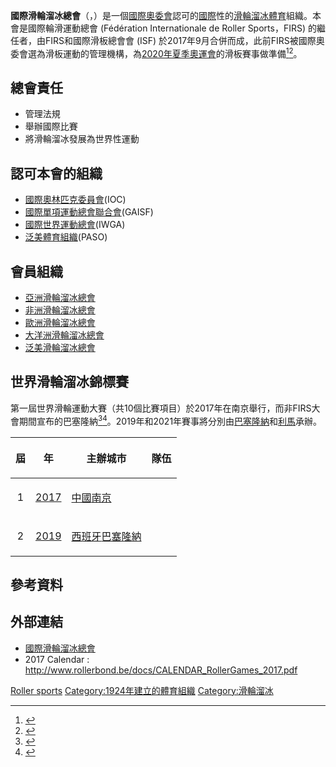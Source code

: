 {{Infobox sport governing body
|name         = 國際滑輪溜冰總會
|abbrev       = WS
|logo         = 
|logosize     = 200px
|sport        = [[滑輪溜冰|滑輪溜冰]]
|category     =
|image        =
|caption      =
|jurisdiction = 國際性
|founded      = {{Start date|1924|4|21|df=y}} 
|aff          = [[國際奧林匹克委員會|國際奧林匹克委員會]]
|affdate      = 2017年9月<ref>{{Cite web|date=2020-08-05|title=Olympic Sport: World Skate|url=https://www.olympic.org/world-skate|access-date=2020-10-15|website=International Olympic Committee|language=en|archive-date=2020-10-24|archive-url=https://web.archive.org/web/20201024100629/https://www.olympic.org/world-skate}}</ref>
|region       =
|regionyear   =
|headquarters =[[瑞士|瑞士]][[沃州|沃州]][[洛桑|洛桑]]
|location     =
|president    = Sabatino Aracu
|chairman     =
|chairperson  =
|chair        =
|chiefexec    =
|vicepresident = {{Ubl|Fernando Elias Claro|Alberto Herrera Ayala|Guoyong Liu|Karen Doyle|Nathanael Koty}}
|director     =
|secretary    = Roberto Marotta
|key staff    =
|operating income =
|sponsor      =
|replaced     = 國際滑板總會
|prevfounded  =
|url          = https://www.worldskate.org
|countryflag  =
|countryflag2 =
|countryflag3 =
|more         =  
}}
'''國際滑輪溜冰總會'''（{{lang-en|World Skate}}，{{lang|en|'''WS'''}}）是一個[[國際奧委會|國際奧委會]]認可的[[國際|國際]]性的[[滑輪溜冰|滑輪溜冰]][[體育|體育]]組織。本會是國際輪滑運動總會 (Fédération Internationale de Roller Sports，FIRS) 的繼任者，由FIRS和國際滑板總會會 (ISF) 於2017年9月合併而成，此前FIRS被國際奧委會選為滑板運動的管理機構，為[[2020年夏季奧運會|2020年夏季奧運會]]的滑板賽事做準備<ref>{{Cite web|date=2019-09-30|title=Further steps taken as excitement builds for skateboarding’s Olympic debut at Tokyo 2020|url=https://www.olympic.org/news/further-steps-taken-as-excitement-builds-for-skateboarding-s-olympic-debut-at-tokyo-2020|access-date=2020-10-14|website=International Olympic Committee|language=en|archive-date=2021-01-16|archive-url=https://web.archive.org/web/20210116142000/https://www.olympic.org/news/further-steps-taken-as-excitement-builds-for-skateboarding-s-olympic-debut-at-tokyo-2020}}</ref><ref name=":0">{{Cite web|last=Pavitt|first=Michael|date=2017-06-15|title=FIRS and ISF to merge into World Skate to aid development and management of skateboarding|url=https://www.insidethegames.biz/articles/1051575/firs-and-isf-to-merge-into-world-skate-to-aid-development-and-management-of-skateboarding|url-status=live|access-date=2021-05-01|website=Inside the Games|archive-date=2021-07-26|archive-url=https://web.archive.org/web/20210726090811/https://www.insidethegames.biz/articles/1051575/firs-and-isf-to-merge-into-world-skate-to-aid-development-and-management-of-skateboarding}}</ref>。

== 總會責任 ==
* 管理法規
* 舉辦國際比賽
* 將滑輪溜冰發展為世界性運動

== 認可本會的組織 ==
* [[國際奧林匹克委員會|國際奧林匹克委員會]](IOC) 
* [[國際單項運動總會聯合會|國際單項運動總會聯合會]](GAISF)
* [[國際世界運動總會|國際世界運動總會]](IWGA)
* [[泛美體育組織|泛美體育組織]](PASO)
== 會員組織 ==
* [[亞洲滑輪溜冰總會|亞洲滑輪溜冰總會]]
* [[非洲滑輪溜冰總會|非洲滑輪溜冰總會]]
* [[歐洲滑輪溜冰總會|歐洲滑輪溜冰總會]]
* [[大洋洲滑輪溜冰總會|大洋洲滑輪溜冰總會]]
* [[泛美滑輪溜冰總會|泛美滑輪溜冰總會]]

==世界滑輪溜冰錦標賽==
第一屆世界滑輪運動大賽（共10個比賽項目）於2017年在南京舉行，而非FIRS大會期間宣布的巴塞隆納<ref>{{cite web|url=https://www.sportaccord.com/members/2/roller-sports/|title=Sportaccord Members|publisher=|deadurl=yes|archiveurl=https://web.archive.org/web/20170202081744/https://www.sportaccord.com/members/2/roller-sports/|archivedate=2017年2月2日|df=|accessdate=2017年11月8日}}</ref><ref>{{cite web|url=http://www.insidethegames.biz/articles/1033955/firs-president-awards-nanjing-world-capital-of-roller-sports-title|title=FIRS President awards Nanjing "world capital of roller sports" title|publisher=|accessdate=2017-11-08|archive-date=2018-11-29|archive-url=https://web.archive.org/web/20181129131025/https://www.insidethegames.biz/articles/1033955/firs-president-awards-nanjing-world-capital-of-roller-sports-title|dead-url=no}}</ref>。2019年和2021年賽事將分別由[[巴塞隆納|巴塞隆納]]和[[利馬|利馬]]承辦。
{| class="wikitable" style="font-size:90%"
|-
!屆
!年
!主辦城市
!隊伍
|-
|align="center"|1
|[[2017年世界滑輪運動大賽|2017]]
|{{flagicon|CHN}} [[中國|中國]][[南京|南京]]
|align="center"|
|-
|align="center"|2
|[[2019年世界滑輪運動大賽|2019]]
|{{flagicon|ESP}} [[西班牙|西班牙]][[巴塞隆納|巴塞隆納]]
|align="center"|
|}

== 參考資料 ==
{{Reflist}}

== 外部連結 ==
*[http://www.rollersports.org 國際滑輪溜冰總會]{{Wayback|url=http://www.rollersports.org/ |date=20090130041521 }}
*2017 Calendar : http://www.rollerbond.be/docs/CALENDAR_RollerGames_2017.pdf {{Wayback|url=http://www.rollerbond.be/docs/CALENDAR_RollerGames_2017.pdf |date=20161224234809 }}

{{國際運動總會}}
{{DEFAULTSORT:Federation Internationale de Roller Sports}}
[[Category:國際奧委會承認的國際體育總會|Roller sports]]
[[Category:1924年建立的體育組織|Category:1924年建立的體育組織]]
[[Category:滑輪溜冰|Category:滑輪溜冰]]